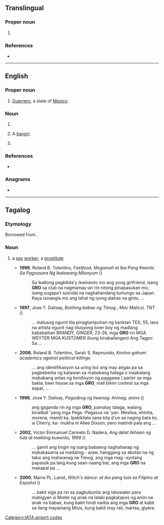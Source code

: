 {{also|gro|Gro|-gro-|gró|grø}}

==Translingual==

===Proper noun===
{{head|mul|proper noun}}

# {{n-g|[[IATA]] airport code of [[Girona]], [[Spain]].}}

===References===
* {{pedia|Girona Airport}}

[[Category:IATA airport codes]]

----

==English==

===Proper noun===
{{en-proper noun}}

# [[Guerrero]], a state of [[Mexico]].

===Noun===
{{en-noun}}

# {{init of|en|guest relation officer}}
# {{lb|en|Philippines}} A [[bargirl]].
# {{lb|en|Singapore}} {{init of|en|[[grassroots]] [[organization]]}}

===References===
* {{pedia|People's Association (Singapore)}}

===Anagrams===
* {{anagrams|en|a=gor|Org.|Rog|org|org.|rog}}

----

==Tagalog==

===Etymology===
Borrowed from {{bor|tl|en|GRO||prostitute, sex worker}}.

===Noun===
{{head|tl|noun}}

# {{lb|tl|derogatory|offensive}} a [[sex]] [[worker]]; a [[prostitute]]
#* '''1999''', Roland B. Tolentino, ''Fastfood, Megamall at Iba Pang Kwento Sa Pagsasara Ng Ikalawang Milenyum'' ({{ISBN| 9789715553001}})
#*: Sa ikatlong pagkikita&#39;y ikwinento mo ang yong girlfriend, isang '''GRO''' sa club na nagmamay-ari rin nitong pinapasukan mo, isang sugapa&#39;t suicidal na naghahandang tumungo sa Japan. Kaya isinangla mo ang lahat ng iyong alahas na ginto,&nbsp;...
#* '''1997''', Jose Y. Dalisay, ''Butihing babae ng Timog ; Mac Malicsi, TNT'' ({{ISBN| 9789715421423}})
#*: ... malusog ngunit tila pinagtampuhan ng kariktan TEX, 55, laos na artista ngunit nag-iilusyong lover boy ng madlang kababaihan BRANDY, GINGER, 23-26, mga '''GRO''' rin MGA WEYTER MGA KUSTOMER (kung kinakailangan) Ang Tagpo: Sa&nbsp;...
#* '''2006''', Roland B. Tolentino, Sarah S. Raymundo, ''Kontra-gahum: academics against political killings''
#*: ... ang identifikasyon sa uring ito) ang may angas pa sa pagbebenta ng katawan sa mababang halaga o inaakalang mababang antas ng kondisyon ng paggawa ( parlor sa mga bakla, beer house sa mga '''GRO''', mall bikini contest sa mga expat,&nbsp;...
#* '''1996''', Jose Y. Dalisay, ''Pagsabog ng liwanag: Aninag, anino'' ({{ISBN| 9789715421119}})
#*: ang gaganda rin ng mga '''GRO''', pamatay talaga, walang binatbat &#39;yang mga Pega -Pegasus na &#39;yan. Mestisa, ehinita, morena, mamili ka. Ipakikilala sana kita d&#39;un sa naging bata ko, si Cherry, ka- mukha ni Aliee Dixson, pero matindi pala ang&nbsp;...
#* '''2002''', Victor Emmanuel Carmelo D. Nadera, ''Ang aklat likhaan ng tula at maikling kuwento, 1999'' ({{ISBN| 9789715423335}})
#*: ... gamit ang tingin ng isang babaeng naghahanap ng makakasama sa madaling - araw, hanggang sa abutan na ng taksi ang maliwanag na Timog, ang mga mag -syotang papasok pa lang kung saan-saang bar, ang mga '''GRO''' na makapal pa&nbsp;...
#* '''2000''', Marra PL. Lanot, ''Witch's dance: at iba pang tula sa Filipino at Español'' ({{ISBN| 9789712709906}})
#*: ... bakit sige pa rin sa pagbubuntis ang iskuwater para mabigyan si Mister ng anak na lalaki pagkatapos ng anim na anak na babae, kung bakit hindi naiiba ang mga '''GRO''' at kabit sa ilang mayamang Misis, kung bakit may rali, martsa, giyera.